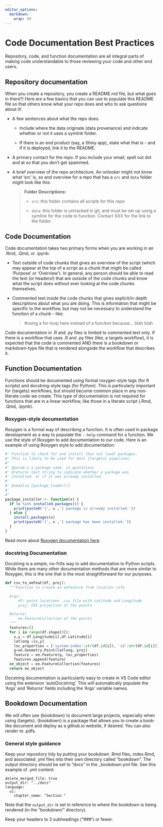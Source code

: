 ```yaml
---
editor_options: 
  markdown: 
    wrap: 80
---
```


# Code Documentation Best Practices

Repository, code, and function documentation are all integral parts of making
code understandable to those reviewing your code and other end users.

## Repository documentation

When you create a repository, you create a README.md file, but what goes in
there?! Here are a few basics that you can use to populate this README file so
that others know what your repo does and who to ask questions about it!

-   A few sentences about what the repo does.

    -   Include where the data originate (data provenance) and indicate whether
        or not it uses a symlink folder.

    -   If there is an end product (say, a Shiny app), state what that is - and
        if it is deployed, link it to the README.

-   A primary contact for the repo. If you include your email, spell out dot and
    at so that you don't get spammed.

-   A brief overview of the repo architecture. An onlooker might not know what
    'src' is, so and overview for a repo that has a `src` and `data` folder
    might look like this:

    > **Folder Descriptions:**
    >
    > -   `src`: this folder contains all scripts for this repo
    >
    > -   `data`: this folder is untracked in git, and must be set up using a
    >     symlink for the code to function. Contact XXX for the link to the
    >     folder.

## Code Documentation

Code documentation takes two primary forms when you are working in an .Rmd,
.Qmd, or .ipynb:

-   Text outside of code chunks that gives an overview of the script (which may
    appear at the top of a script as a chunk that might be called 'Purpose' or
    'Overview'). In general, any person should be able to read the text (or
    headers!) that are outside of the code chunks and know what the script does
    without ever looking at the code chunks themselves.

-   Commented text inside the code chunks that gives explicit/in depth
    descriptions about what you are doing. This is information that might be
    specific to the workflow, but may not be necessary to understand the
    function of a chunk - like:

    > #using a for-loop here instead of a funciton because... blah blah

Code documentation in .R and .py files is limited to commented text only. If
there is a workflow that uses .R and .py files (like, a targets workflow), it is
expected that the code is commented AND there is a bookdown or markdown-type
file that is rendered alongside the workflow that describes it.

## Function Documentation

Functions should be documented using formal roxygen-style tags (for R scripts)
and docstring-style tags (for Python). This is particularly important for
{targets} workflows, but should become common place in any non-literate code we
create. This type of documentation is not required for functions that are in a
linear workflow, like those in a literate script (.Rmd, .Qmd, .ipynb).

### Roxygen-style documentation

Roxygen is a formal way of describing a function. It is often used in package
development as a way to populate the `--help` command for a function. We use the
style of Roxygen to add documentation to our code. Here is an example of using
Roxygen style to add documentation:

```r
#' Function to check for and install (but not load) packages. 
#' This is likely to be used for most {targets} pipelines. 
#' 
#' @param x a package name, in quotations
#' @returns text string to indicate whether a package was
#' installed, or if it was already installed.
#' 
#' @seealso [package_loader()]
#' 
#' 
package_installer <- function(x) {
  if (x %in% installed.packages()) {
    print(paste0('{', x ,'} package is already installed.'))
  } else {
    install.packages(x)
    print(paste0('{', x ,'} package has been installed.'))
  }
}
```

Read more about [Roxygen documentation
here](https://cran.r-project.org/web/packages/roxygen2/vignettes/roxygen2.html).

### docstring Documentation

Docstring is a simple, no-frills way to add documentation to Python scripts.
While there are many other documentation methods that are more similar to
Roxygen, this is the one that is the most straightforward for our purposes.

```python
def csv_to_eeFeat(df, proj):
  """Function to create an eeFeature from location info

  Args:
      df: point locations .csv file with Latitude and Longitude
      proj: CRS projection of the points

  Returns:
      ee.FeatureCollection of the points 
  """
  features=[]
  for i in range(df.shape[0]):
    x,y = df.Longitude[i],df.Latitude[i]
    latlong =[x,y]
    loc_properties = {'system:index':str(df.id[i]), 'id':str(df.id[i])}
    g=ee.Geometry.Point(latlong, proj) 
    feature = ee.Feature(g, loc_properties)
    features.append(feature)
  ee_object = ee.FeatureCollection(features)
  return ee_object
```

Docstring documentation is particularily easy to create in VS Code editor using
the extension 'autoDocstring'. This will automatically populate the 'Args' and
'Returns' fields including the 'Args' variable names.

## Bookdown Documentation

We will often use {bookdown} to document large projects, especially when using 
{targets}. {bookdown} is a package that allows you to create a book-like 
document and deploy as a github.io website, if desired. You can also render to
.pdfs. 

### General style guidance

Keep your repository tidy by putting your bookdown .Rmd files, index.Rmd, and 
associated .yml files into their own directory called "bookdown". The output
directory should be set to "docs" in the _bookdown.yml file. See this example of
.yml content:

```
delete_merged_file: true
output_dir: "../docs"
language:
  ui:
    chapter_name: "Section "
```

Note that the `output_dir` is set in reference to where the bookdown is being
rendered (in the "bookdown/" directory).

Keep your headers to 3 subheadings ("###') or fewer. 


